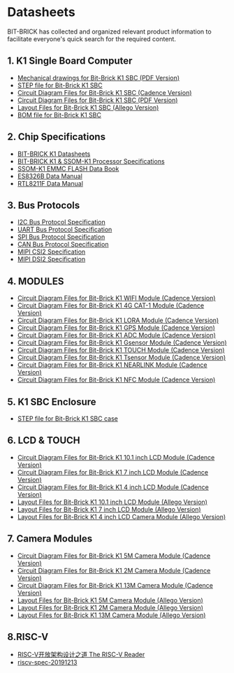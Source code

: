 # Datasheets
BIT-BRICK has collected and organized relevant product information to facilitate everyone's quick search for the required content.

## 1. K1 Single Board Computer

- [Mechanical drawings for Bit-Brick K1 SBC (PDF Version)](https://github.com/bit-brick/datasheets/blob/main/K1_SBC/K1_DVP_BOARD_V1_1_DIMENSION.pdf)
- [STEP file for Bit-Brick K1 SBC](https://github.com/bit-brick/datasheets/blob/main/K1_SBC/K1_DVP_BRD_STEP.txt)
- [Circuit Diagram Files for Bit-Brick K1 SBC (Cadence Version)](https://github.com/bit-brick/datasheets/blob/main/K1_SBC/K1_circuit_diagram.zip)
- [Circuit Diagram Files for Bit-Brick K1 SBC (PDF Version)](https://github.com/bit-brick/datasheets/blob/main/K1_SBC/Circuit%20Diagram%20Files%20for%20Bit-Brick%20K1%20SBC.pdf)
- [Layout Files for Bit-Brick K1 SBC (Allego Version)](https://github.com/bit-brick/datasheets/blob/main/K1_SBC/K1_Layout.zip)
- [BOM file for Bit-Brick K1 SBC](https://github.com/bit-brick/datasheets/blob/main/K1_SBC/K1_BOM.xlsx)


## 2. Chip Specifications
- [BIT-BRICK K1 Datasheets](https://github.com/bit-brick/datasheets/blob/main/datasheet/Bit-Brick_K1_DATASHEET.pdf)
- [BIT-BRICK K1 & SSOM-K1 Processor Specifications](https://github.com/bit-brick/datasheets/blob/main/datasheet/specifications.pdf)
- [SSOM-K1 EMMC FLASH Data Book](https://github.com/bit-brick/datasheets/blob/main/datasheet/SSOM-K1%20EMMC%20FLASH.PDF)
- [ES8326B Data Manual](https://github.com/bit-brick/datasheets/blob/main/datasheet/ES8326%20PB.pdf)
- [RTL8211F Data Manual](https://github.com/bit-brick/datasheets/blob/main/datasheet/RTL8211F%20Data%20Manual.PDF)
## 3. Bus Protocols
- [I2C Bus Protocol Specification](#)
- [UART Bus Protocol Specification](#)
- [SPI Bus Protocol Specification](#)
- [CAN Bus Protocol Specification](#)
- [MIPI CSI2 Specification](#)
- [MIPI DSI2 Specification](#)

## 4. MODULES
- [Circuit Diagram Files for Bit-Brick K1 WIFI Module (Cadence Version)](https://github.com/bit-brick/datasheets/blob/main/M.2_Model/M2_KEY_E_WIFI_V1_1.DSN)
- [Circuit Diagram Files for Bit-Brick K1 4G CAT-1 Module (Cadence Version)](https://github.com/bit-brick/datasheets/blob/main/M.2_Model/M2_KEY_E_4G_CAT1_V1_0.DSN)
- [Circuit Diagram Files for Bit-Brick K1 LORA Module (Cadence Version)](https://github.com/bit-brick/datasheets/blob/main/M.2_Model/M2_KEY_E_LORA_V1_0.DSN)
- [Circuit Diagram Files for Bit-Brick K1 GPS Module (Cadence Version)](https://github.com/bit-brick/datasheets/blob/main/M.2_Model/M2_KEY_E_GPS_V1_0.DSN)
- [Circuit Diagram Files for Bit-Brick K1 ADC Module (Cadence Version)](https://github.com/bit-brick/datasheets/blob/main/M.2_Model/M2_KEY_E_ADC_V1_0.DSN)
- [Circuit Diagram Files for Bit-Brick K1 Gsensor Module (Cadence Version)](https://github.com/bit-brick/datasheets/blob/main/M.2_Model/M2_KEY_E_Gsensor_V1_0.DSN)
- [Circuit Diagram Files for Bit-Brick K1 TOUCH Module (Cadence Version)](https://github.com/bit-brick/datasheets/blob/main/M.2_Model/M2_KEY_E_TOUCH_V1_0.DSN)
- [Circuit Diagram Files for Bit-Brick K1 Tsensor Module (Cadence Version)](https://github.com/bit-brick/datasheets/blob/main/M.2_Model/M2_KEY_E_Tsensor_V1_0.DSN)
- [Circuit Diagram Files for Bit-Brick K1 NEARLINK Module (Cadence Version)](https://github.com/bit-brick/datasheets/blob/main/M.2_Model/M2_KEY_E_NEAR_LINK_V1_1.DSN)
- [Circuit Diagram Files for Bit-Brick K1 NFC Module (Cadence Version)](https://github.com/bit-brick/datasheets/blob/main/M.2_Model/M2_KEY_E_NFC_V1_0.DSN)


## 5. K1 SBC Enclosure
- [STEP file for Bit-Brick K1 SBC case](#)
## 6. LCD & TOUCH
- [Circuit Diagram Files for Bit-Brick K1 10.1 inch LCD Module (Cadence Version)](#)
- [Circuit Diagram Files for Bit-Brick K1 7 inch LCD Module (Cadence Version)](#)
- [Circuit Diagram Files for Bit-Brick K1 4 inch LCD Module (Cadence Version)](#)
- [Layout Files for Bit-Brick K1 10.1 inch LCD Module (Allego Version)](#)
- [Layout Files for Bit-Brick K1 7 inch LCD Module (Allego Version)](#)
- [Layout Files for Bit-Brick K1 4 inch LCD Camera Module (Allego Version)](#)
## 7. Camera Modules
- [Circuit Diagram Files for Bit-Brick K1 5M Camera Module (Cadence Version)](#)
- [Circuit Diagram Files for Bit-Brick K1 2M Camera Module (Cadence Version)](#)
- [Circuit Diagram Files for Bit-Brick K1 13M Camera Module (Cadence Version)](#)
- [Layout Files for Bit-Brick K1 5M Camera Module (Allego Version)](#)
- [Layout Files for Bit-Brick K1 2M Camera Module (Allego Version)](#)
- [Layout Files for Bit-Brick K1 13M Camera Module (Allego Version)](#)

## 8.RISC-V
- [RISC-V开放架构设计之道 The RISC-V Reader](https://github.com/bit-brick/datasheets/blob/main/datasheet/RISC-V%E5%BC%80%E6%94%BE%E6%9E%B6%E6%9E%84%E8%AE%BE%E8%AE%A1%E4%B9%8B%E9%81%93%20The%20RISC-V%20Reader.pdf)
- [riscv-spec-20191213](https://github.com/bit-brick/datasheets/blob/main/datasheet/riscv-spec-20191213.pdf)
